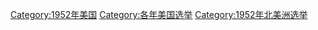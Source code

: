 [[Category:1952年美国|Category:1952年美国]]
[[Category:各年美国选举|Category:各年美国选举]]
[[Category:1952年北美洲选举|Category:1952年北美洲选举]]
